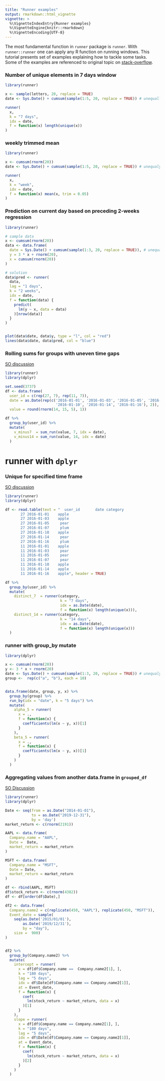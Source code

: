 ```yaml
---
title: "Runner examples"
output: rmarkdown::html_vignette
vignette: >
  %\VignetteIndexEntry{Runner examples}
  %\VignetteEngine{knitr::rmarkdown}
  %\VignetteEncoding{UTF-8}
---
```

  
The most fundamental function in `runner` package is `runner`. With `runner::runner`
one can apply any R function on running windows. This tutorial presents set of 
examples explaining how to tackle some tasks. Some of the examples are referenced 
to original topic on [stack-overflow](https://stackoverflow.com).


### Number of unique elements in 7 days window

```r
library(runner)

x <- sample(letters, 20, replace = TRUE)
date <- Sys.Date() + cumsum(sample(1:5, 20, replace = TRUE)) # unequally spaced time series

runner(
  x, 
  k = "7 days",
  idx = date, 
  f = function(x) length(unique(x))
)
```

### weekly trimmed mean

```r
library(runner)

x <- cumsum(rnorm(20))
date <- Sys.Date() + cumsum(sample(1:5, 20, replace = TRUE)) # unequaly spaced time series

runner(
  x, 
  k = "week", 
  idx = date, 
  f = function(x) mean(x, trim = 0.05)
)
```

### Prediction on current day based on preceding 2-weeks regression

```r
library(runner)

# sample data
x <- cumsum(rnorm(20))
data <- data.frame(
  date = Sys.Date() + cumsum(sample(1:3, 20, replace = TRUE)), # unequaly spaced time series, 
  y = 3 * x + rnorm(20), 
  x = cumsum(rnorm(20))
)

# solution
data$pred <- runner(
  data,
  lag = "1 days",
  k = "2 weeks",
  idx = date,
  f = function(data) {
    predict(
      lm(y ~ x, data = data)
    )[nrow(data)]
  }
)


plot(data$date, data$y, type = "l", col = "red")
lines(data$date, data$pred, col = "blue")
```


### Rolling sums for groups with uneven time gaps

[SO discussion](https://stackoverflow.com/a/58167952/3495076)

```r
library(runner)
library(dplyr)

set.seed(3737)
df <- data.frame(
  user_id = c(rep(27, 7), rep(11, 7)),
  date = as.Date(rep(c('2016-01-01', '2016-01-03', '2016-01-05', '2016-01-07', 
                       '2016-01-10', '2016-01-14', '2016-01-16'), 2)),
  value = round(rnorm(14, 15, 5), 1))

df %>%
  group_by(user_id) %>%
  mutate(
    v_minus7  = sum_run(value, 7, idx = date),
    v_minus14 = sum_run(value, 14, idx = date)
  )
```

# runner with `dplyr`

### Unique for specified time frame

[SO discussion](https://stackoverflow.com/questions/41693081/)

```r
library(runner)
library(dplyr)

df <- read.table(text = "  user_id       date category
       27 2016-01-01    apple
       27 2016-01-03    apple
       27 2016-01-05     pear
       27 2016-01-07     plum
       27 2016-01-10    apple
       27 2016-01-14     pear
       27 2016-01-16     plum
       11 2016-01-01    apple
       11 2016-01-03     pear
       11 2016-01-05     pear
       11 2016-01-07     pear
       11 2016-01-10    apple
       11 2016-01-14    apple
       11 2016-01-16    apple", header = TRUE)

df %>%
  group_by(user_id) %>%
  mutate(
    distinct_7  = runner(category, 
                         k = "7 days", 
                         idx = as.Date(date), 
                         f = function(x) length(unique(x))),
    distinct_14 = runner(category, 
                         k = "14 days", 
                         idx = as.Date(date), 
                         f = function(x) length(unique(x)))
  )
```

### runner with group_by mutate

```r
library(dplyr)

x <- cumsum(rnorm(20))
y <- 3 * x + rnorm(20)
date <- Sys.Date() + cumsum(sample(1:3, 20, replace = TRUE)) # unequaly spaced time series
group <-  rep(c("a", "b"), each = 10)


data.frame(date, group, y, x) %>%
  group_by(group) %>%
  run_by(idx = "date", k = "5 days") %>%
  mutate(
    alpha_5 = runner(
      x = ., 
      f = function(x) {
        coefficients(lm(x ~ y, x))[1]
      }
    ),
    beta_5 = runner(
      x = ., 
      f = function(x) {
        coefficients(lm(x ~ y, x))[1]
      }
    )
  )
```

### Aggregating values from another data.frame in `grouped_df`
[SO Discussion](https://stackoverflow.com/questions/61024712/do-a-rolling-regression-only-on-specific-dates/61045233#61045233)
```r
library(runner)
library(dplyr)

Date <- seq(from = as.Date("2014-01-01"), 
            to = as.Date("2019-12-31"), 
            by = 'day')
market_return <- c(rnorm(2191))

AAPL <- data.frame(
  Company.name = "AAPL", 
  Date =  Date,
  market_return = market_return
)

MSFT <- data.frame(
  Company.name = "MSFT", 
  Date = Date,
  market_return = market_return
)

df <- rbind(AAPL, MSFT)
df$stock_return <- c(rnorm(4382))
df <- df[order(df$Date),]

df2 <- data.frame(
  Company.name2 = c(replicate(450, "AAPL"), replicate(450, "MSFT")), 
  Event_date = sample(
    seq(as.Date('2015/01/01'), 
        as.Date('2019/12/31'), 
        by = "day"),
    size =  900)
)


df2 %>%
  group_by(Company.name2) %>%
  mutate(
    intercept = runner(
      x = df[df$Company.name ==  Company.name2[1], ], 
      k = "180 days", 
      lag = "5 days",
      idx = df$Date[df$Company.name == Company.name2[1]],
      at = Event_date,
      f = function(x) {
        coef(
          lm(stock_return ~ market_return, data = x)
        )[1]
      }
    ),
    slope = runner(
      x = df[df$Company.name == Company.name2[1], ],  
      k = "180 days", 
      lag = "5 days",
      idx = df$Date[df$Company.name == Company.name2[1]],
      at = Event_date,
      f = function(x) {
        coef(
          lm(stock_return ~ market_return, data = x)
        )[2]
      }
    )
  )
```

